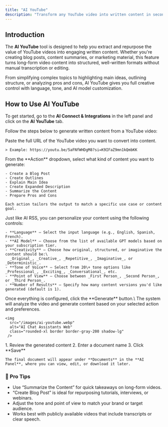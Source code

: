 ```yaml
---
title: "AI YouTube"
description: "Transform any YouTube video into written content in seconds. Whether it's a blog post, summary, or outline, AI YouTube helps you repurpose videos into high-quality, readable formats."
---
```


## Introduction

The **AI YouTube** tool is designed to help you extract and repurpose the value of YouTube videos into engaging written content. Whether you're creating blog posts, content summaries, or marketing material, this feature turns long-form video content into structured, well-written formats without manual transcription or editing.

From simplifying complex topics to highlighting main ideas, outlining structure, or analyzing pros and cons, AI YouTube gives you full creative control with language, tone, and AI model customization.

## How to Use AI YouTube

To get started, go to the **AI Connect & Integrations** in the left panel and click on the **AI YouTube** tab.

Follow the steps below to generate written content from a YouTube video:

<Steps>
  <Step title="Enter YouTube Video URL">
    Paste the full URL of the YouTube video you want to convert into content.

    > Example: https://youtu.be/5aFNfWHDgM8?si=K9IFaZ9mn1kQmbKK
  </Step>
  <Step title="Choose an Action">
    From the **Action** dropdown, select what kind of content you want to generate:

    - Create a Blog Post
    - Create Outlines
    - Explain Main Idea
    - Create Expanded Description
    - Summarize the Content
    - Prepare Pros and Cons

    Each action tailors the output to match a specific use case or content goal.
  </Step>
  <Step title="Customize Output Settings">
    Just like AI RSS, you can personalize your content using the following controls:

    - **Language** – Select the input language (e.g., English, Spanish, French).
    - **AI Model** – Choose from the list of available GPT models based on your subscription tier.
    - **Creativity** – Choose how original, structured, or imaginative the content should be:\
      _Original_, _Creative_, _Repetitive_, _Imaginative_, or _Deterministic_.
    - **Tone of Voice** – Select from 20\+ tone options like _Professional_, _Exciting_, _Conversational_, etc.
    - **Point of View** – Choose between _First Person_, _Second Person_, or _Third Person_.
    - **Number of Results** – Specify how many content versions you'd like generated (default is 1).
  </Step>
  <Step title="Click Generate">
    Once everything is configured, click the **Generate** button.\
    The system will analyze the video and generate content based on your selected action and preferences.

    <img 
      src="/images/ai-youtube.webp" 
      alt="AI Chat Assistants Web" 
      class="rounded-xl border border-gray-200 shadow-lg"
     />
  </Step>
  <Step title="Save the Document">
    1. Review the generated content
    2. Enter a document name
    3. Click **Save**

    The final document will appear under **Documents** in the **AI Panel**, where you can view, edit, or download it later.
  </Step>
</Steps>

### 🧠 Pro Tips

- Use “Summarize the Content” for quick takeaways on long-form videos.
- “Create Blog Post” is ideal for repurposing tutorials, interviews, or webinars.
- Adjust the tone and point of view to match your brand or target audience.
- Works best with publicly available videos that include transcripts or clear speech.